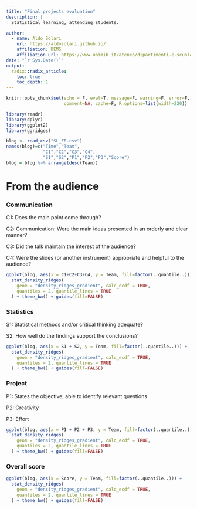 ```yaml
---
title: "Final projects evaluation"
description: |
  Statistical learning, attending students.

author:
  - name: Aldo Solari
    url: https://aldosolari.github.io/
    affiliation: DEMS
    affiliation_url: https://www.unimib.it/ateneo/dipartimenti-e-scuole/alla-scoperta-%E2%80%A6/dipartimento-economia-metodi-quantitativi-e-strategie-impresa
date: "`r Sys.Date()`"
output:
  radix::radix_article:
    toc: true
    toc_depth: 1
---
```


```r
knitr::opts_chunk$set(echo = F, eval=T, message=F, warning=F, error=F, 
                      comment=NA, cache=F, R.options=list(width=220))
```

```r
library(readr)
library(dplyr)
library(ggplot2)
library(ggridges)

blog <- read_csv("SL_FP.csv")
names(blog)=c("Time","Team",
              "C1","C2","C3","C4",
              "S1","S2","P1","P2","P3","Score")
blog = blog %>% arrange(desc(Team))
```

# From the audience

### Communication

C1: Does the main point come through?

C2: Communication: Were the main ideas presented in an orderly and clear manner?

C3: Did the talk maintain the interest of the audience?

C4: Were the slides (or another instrument) appropriate and helpful to the audience?

```r
ggplot(blog, aes(x = C1+C2+C3+C4, y = Team, fill=factor(..quantile..))) +
  stat_density_ridges(
    geom = "density_ridges_gradient", calc_ecdf = TRUE,
    quantiles = 2, quantile_lines = TRUE
  ) + theme_bw() + guides(fill=FALSE)
```


### Statistics

S1: Statistical methods and/or critical thinking adequate?

S2:  How well do the findings support the conclusions?

```r
ggplot(blog, aes(x = S1 + S2, y = Team, fill=factor(..quantile..))) +
  stat_density_ridges(
    geom = "density_ridges_gradient", calc_ecdf = TRUE,
    quantiles = 2, quantile_lines = TRUE
  ) + theme_bw() + guides(fill=FALSE)
```


### Project

P1: States the objective, able to identify relevant questions

P2: Creativity

P3: Effort

```r
ggplot(blog, aes(x = P1 + P2 + P3, y = Team, fill=factor(..quantile..))) +
  stat_density_ridges(
    geom = "density_ridges_gradient", calc_ecdf = TRUE,
    quantiles = 2, quantile_lines = TRUE
  ) + theme_bw() + guides(fill=FALSE)
```


### Overall score

```r
ggplot(blog, aes(x = Score, y = Team, fill=factor(..quantile..))) +
  stat_density_ridges(
    geom = "density_ridges_gradient", calc_ecdf = TRUE,
    quantiles = 2, quantile_lines = TRUE
  ) + theme_bw() + guides(fill=FALSE) 
```

